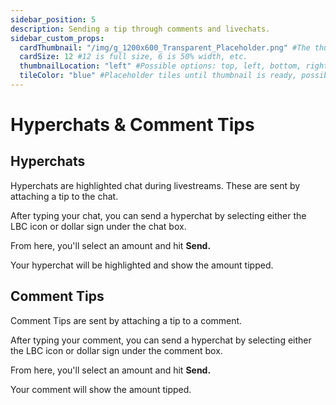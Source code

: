 ```yaml
---
sidebar_position: 5
description: Sending a tip through comments and livechats.
sidebar_custom_props:
  cardThumbnail: "/img/g_1200x600_Transparent_Placeholder.png" #The thumbnail on the category card.
  cardSize: 12 #12 is full size, 6 is 50% width, etc.
  thumbnailLocation: "left" #Possible options: top, left, bottom, right, none
  tileColor: "blue" #Placeholder tiles until thumbnail is ready, possible options: blue, cream, darkpurple, lightpurple, mauve, orange, pink, none
---
```


# Hyperchats & Comment Tips

## Hyperchats

Hyperchats are highlighted chat during livestreams. These are sent by attaching a tip to the chat.

After typing your chat, you can send a hyperchat by selecting either the LBC icon or dollar sign under the chat box.

From here, you'll select an amount and hit **Send.**

Your hyperchat will be highlighted and show the amount tipped.

## Comment Tips

Comment Tips are sent by attaching a tip to a comment.

After typing your comment, you can send a hyperchat by selecting either the LBC icon or dollar sign under the comment box.

From here, you'll select an amount and hit **Send.**

Your comment will show the amount tipped.